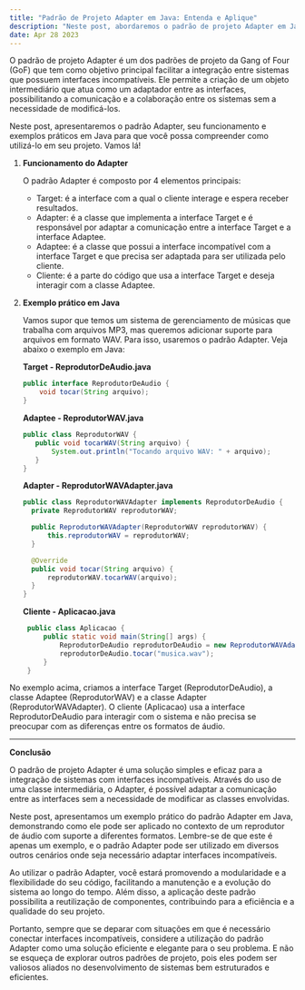 ```yaml
---
title: "Padrão de Projeto Adapter em Java: Entenda e Aplique"
description: "Neste post, abordaremos o padrão de projeto Adapter em Java, sua importância na prática e exemplos de uso, facilitando o desenvolvimento e a manutenibilidade do seu código."
date: Apr 28 2023
---
```


O padrão de projeto Adapter é um dos padrões de projeto da Gang of Four (GoF) que tem como objetivo principal facilitar a integração entre sistemas que possuem interfaces incompatíveis. Ele permite a criação de um objeto intermediário que atua como um adaptador entre as interfaces, possibilitando a comunicação e a colaboração entre os sistemas sem a necessidade de modificá-los.

Neste post, apresentaremos o padrão Adapter, seu funcionamento e exemplos práticos em Java para que você possa compreender como utilizá-lo em seu projeto. Vamos lá!

1. **Funcionamento do Adapter**

    O padrão Adapter é composto por 4 elementos principais:

    - Target: é a interface com a qual o cliente interage e espera receber resultados.
    - Adapter: é a classe que implementa a interface Target e é responsável por adaptar a comunicação entre a interface Target e a interface Adaptee.
    - Adaptee: é a classe que possui a interface incompatível com a interface Target e que precisa ser adaptada para ser utilizada pelo cliente.
    - Cliente: é a parte do código que usa a interface Target e deseja interagir com a classe Adaptee.

2. **Exemplo prático em Java**

    Vamos supor que temos um sistema de gerenciamento de músicas que trabalha com arquivos MP3, mas queremos adicionar suporte para arquivos em formato WAV. Para isso, usaremos o padrão Adapter. Veja abaixo o exemplo em Java:

    **Target - ReprodutorDeAudio.java**

    ```java
    public interface ReprodutorDeAudio {
        void tocar(String arquivo);
    }
   ```

    **Adaptee - ReprodutorWAV.java**

     ```java
     public class ReprodutorWAV {
        public void tocarWAV(String arquivo) {
            System.out.println("Tocando arquivo WAV: " + arquivo);
        }
    }
    ```

    **Adapter - ReprodutorWAVAdapter.java**

      ```java
    public class ReprodutorWAVAdapter implements ReprodutorDeAudio {
        private ReprodutorWAV reprodutorWAV;

        public ReprodutorWAVAdapter(ReprodutorWAV reprodutorWAV) {
            this.reprodutorWAV = reprodutorWAV;
        }

        @Override
        public void tocar(String arquivo) {
            reprodutorWAV.tocarWAV(arquivo);
        }
    }
     ```

    **Cliente - Aplicacao.java**

   ```java
    public class Aplicacao {
        public static void main(String[] args) {
            ReprodutorDeAudio reprodutorDeAudio = new ReprodutorWAVAdapter(new ReprodutorWAV());
            reprodutorDeAudio.tocar("musica.wav");
        }
    }
     ```

No exemplo acima, criamos a interface Target (ReprodutorDeAudio), a classe Adaptee (ReprodutorWAV) e a classe Adapter (ReprodutorWAVAdapter). O cliente (Aplicacao) usa a interface ReprodutorDeAudio para interagir com o sistema e não precisa se preocupar com as diferenças entre os formatos de áudio.

---

**Conclusão**

O padrão de projeto Adapter é uma solução simples e eficaz para a integração de sistemas com interfaces incompatíveis. Através do uso de uma classe intermediária, o Adapter, é possível adaptar a comunicação entre as interfaces sem a necessidade de modificar as classes envolvidas.

Neste post, apresentamos um exemplo prático do padrão Adapter em Java, demonstrando como ele pode ser aplicado no contexto de um reprodutor de áudio com suporte a diferentes formatos. Lembre-se de que este é apenas um exemplo, e o padrão Adapter pode ser utilizado em diversos outros cenários onde seja necessário adaptar interfaces incompatíveis.

Ao utilizar o padrão Adapter, você estará promovendo a modularidade e a flexibilidade do seu código, facilitando a manutenção e a evolução do sistema ao longo do tempo. Além disso, a aplicação deste padrão possibilita a reutilização de componentes, contribuindo para a eficiência e a qualidade do seu projeto.

Portanto, sempre que se deparar com situações em que é necessário conectar interfaces incompatíveis, considere a utilização do padrão Adapter como uma solução eficiente e elegante para o seu problema. E não se esqueça de explorar outros padrões de projeto, pois eles podem ser valiosos aliados no desenvolvimento de sistemas bem estruturados e eficientes.